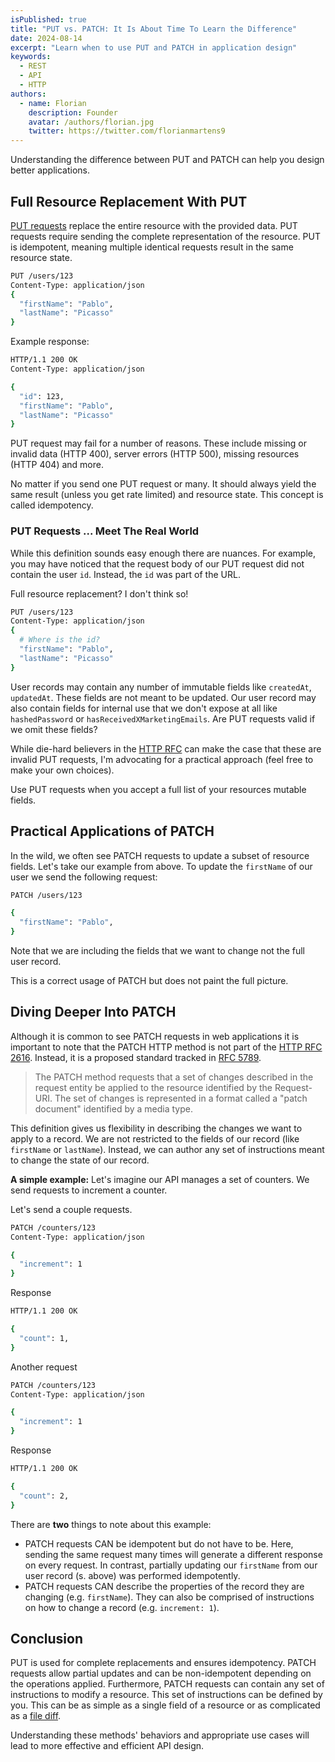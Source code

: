```yaml
---
isPublished: true
title: "PUT vs. PATCH: It Is About Time To Learn the Difference"
date: 2024-08-14
excerpt: "Learn when to use PUT and PATCH in application design"
keywords:
  - REST
  - API
  - HTTP
authors:
  - name: Florian
    description: Founder
    avatar: /authors/florian.jpg
    twitter: https://twitter.com/florianmartens9
---
```

Understanding the difference between PUT and PATCH can help you design better applications. 

## Full Resource Replacement With PUT

[PUT requests](https://datatracker.ietf.org/doc/html/rfc2616#page-55) replace the entire resource with 
the provided data. PUT requests require sending the complete representation of the resource. PUT is idempotent, 
meaning multiple identical requests result in the same resource state.

```bash
PUT /users/123
Content-Type: application/json
{
  "firstName": "Pablo",
  "lastName": "Picasso"
}
```

Example response:

```bash
HTTP/1.1 200 OK
Content-Type: application/json

{
  "id": 123,
  "firstName": "Pablo",
  "lastName": "Picasso"
}
```

PUT request may fail for a number of reasons. These include missing or invalid data (HTTP 400), server errors (HTTP 500),
missing resources (HTTP 404) and more.

No matter if you send one PUT request or many. It should always yield the same result (unless you get rate limited) and resource state.
This concept is called idempotency.

### PUT Requests ... Meet The Real World

While this definition sounds easy enough there are nuances. For example, you may have noticed that the request body of our PUT request did not contain the
user `id`. Instead, the `id` was part of the URL.

Full resource replacement? I don't think so!

```bash
PUT /users/123
Content-Type: application/json
{
  # Where is the id?
  "firstName": "Pablo",
  "lastName": "Picasso"
}
```

User records may contain any number of immutable fields like `createdAt`, `updatedAt`. These fields are not meant to be updated. Our user record may also contain fields
for internal use that we don't expose at all like `hashedPassword` or `hasReceivedXMarketingEmails`. Are PUT requests valid
if we omit these fields?

While die-hard believers in the [HTTP RFC](https://datatracker.ietf.org/doc/html/rfc2616#page-55) can make the case that these are invalid PUT requests,
I'm advocating for a practical approach (feel free to make your own choices).

Use PUT requests when you accept a full list of your resources mutable fields.

## Practical Applications of PATCH

In the wild, we often see PATCH requests to update a subset of resource fields. Let's take our example from above. To 
update the `firstName` of our user we send the following request:

```bash
PATCH /users/123

{
  "firstName": "Pablo",
}
```
Note that we are including the fields that we want to change not the full user record.

This is a correct usage of PATCH but does not paint the full picture.

## Diving Deeper Into PATCH

Although it is common to see PATCH requests in web applications it is important to note that the PATCH HTTP method is not part of the 
[HTTP RFC 2616](https://datatracker.ietf.org/doc/html/rfc2616). Instead, it is a proposed standard tracked in 
[RFC 5789](https://datatracker.ietf.org/doc/html/rfc5789).

> The PATCH method requests that a set of changes described in the request entity be applied to the resource identified by the Request-URI. The set of changes is represented in a format called a "patch document" identified by a media type.

This definition gives us flexibility in describing the changes we want to apply to a record. We are not restricted 
to the fields of our record (like `firstName` or `lastName`). Instead, we can author any set of instructions meant to change the state of our record.

**A simple example:** Let's imagine our API manages a set of counters. We send requests to increment a counter.

Let's send a couple requests.

```bash
PATCH /counters/123
Content-Type: application/json

{
  "increment": 1
}
```

Response

```bash
HTTP/1.1 200 OK

{
  "count": 1,
}
```

Another request

```bash
PATCH /counters/123
Content-Type: application/json

{
  "increment": 1
}
```

Response

```bash
HTTP/1.1 200 OK

{
  "count": 2,
}
```

There are **two** things to note about this example:

-  PATCH requests CAN be idempotent but do not have to be. Here, sending the same request many times will generate a different response on every request.
In contrast, partially updating our `firstName` from our user record (s. above) was performed idempotently.
- PATCH requests CAN describe the properties of the record they are changing (e.g. `firstName`). They can also be comprised of instructions
 on how to change a record (e.g. `increment: 1`).

## Conclusion
PUT is used for complete replacements and ensures idempotency. PATCH requests allow partial updates and can be non-idempotent depending on the operations applied.
Furthermore, PATCH requests can contain any set of instructions to modify a resource. This set of instructions can be defined by you. This can be as simple as 
a single field of a resource or as complicated as a [file diff](https://en.wikipedia.org/wiki/Diff).

Understanding these methods' behaviors and appropriate use cases will lead to more effective and efficient API design.


